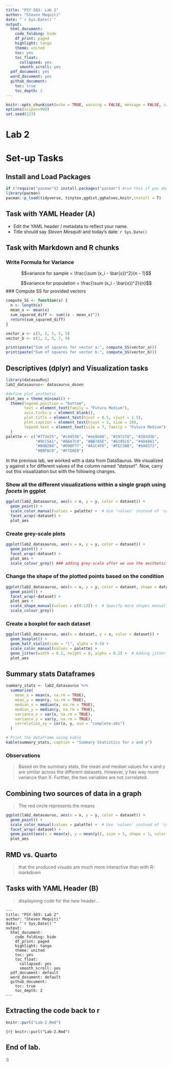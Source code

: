 ```yaml
---
title: "PSY-503: Lab 2"
author: "Steven Mequiti"
date: "`r Sys.Date()`"
output: 
  html_document:
    code_folding: hide
    df_print: paged
    highlight: tango
    theme: united
    toc: yes
    toc_float:
      collapsed: yes
      smooth_scroll: yes
  pdf_document: yes
  word_document: yes
  github_document:
    toc: true
    toc_depth: 2
---
```


```r
knitr::opts_chunk$set(echo = TRUE, warning = FALSE, message = FALSE, cache = FALSE, fig.path = "lab_2_plots/")
options(scipen=999)
set.seed(123)
```

# Lab 2 {.tabset}

# Set-up Tasks {.tabset}

## Install and Load Packages

```r
if (!require("pacman")) install.packages("pacman") #run this if you don't have pacman 
library(pacman)
pacman::p_load(tidyverse, tinytex,ggdist,gghalves,knitr,install = T) 
```

## Task with YAML Header (A)

-   Edit the YAML header / metadata to reflect your name.
-   Title should say *Steven Mesquiti* and today's date: `r Sys.Date()`

## Task with Markdown and R chunks {.tabset}

### Write Formula for Variance

$$variance for sample = \frac{\sum (x_i - \bar{x})^2}{n - 1}$$

$$variance for population = \frac{\sum (x_i - \bar{x})^2}{n}$$ \### Compute SS for provided vectors

```r
compute_SS <- function(x) {
  n <- length(x)
  mean_x <- mean(x)
  sum_squared_diff <- sum((x - mean_x)^2)
  return(sum_squared_diff)
}

vector_a <- c(5, 5, 5, 5, 5)
vector_b <- c(1, 3, 5, 7, 9)

print(paste("Sum of squares for vector a:", compute_SS(vector_a)))
print(paste("Sum of squares for vector b:", compute_SS(vector_b)))

```

## Descriptives (dplyr) and Visualization tasks {.tabset}

```r
library(datasauRus)
lab2_datasaurus<- datasaurus_dozen

#define plot aesthetic
plot_aes = theme_minimal() +
  theme(legend.position = "bottom",
        text = element_text(family = "Futura Medium"),
        axis.ticks.y = element_blank(),
        plot.title = element_text(hjust = 0.5, vjust = 1.5),
        plot.caption = element_text(hjust = 1, size = 10),
        legend.text = element_text(size = 7, family = "Futura Medium")  # Adjust legend text here
  )
palette <- c("#772e25", "#c44536", "#ee9b00", "#197278", "#283d3b", 
             "#9CC5A1", "#ADA7C9", "#BB7A5E", "#6195C6", "#4D4861", 
             "#B0B2B8", "#D9BF77", "#A1C4FD", "#FEC5BB", "#6A0572", 
             "#B9FBC0", "#F7D6E0")


```

In the previous lab, we worked with a data from DataSaurus. We visualized y against x for different values of the column named *"dataset"*. Now, carry out this visualization but with the following changes.

### Show all the different visualizations within a single graph using *facets* in ggplot

```r
ggplot(lab2_datasaurus, aes(x = x, y = y, color = dataset)) +
  geom_point() +
  scale_color_manual(values = palette) +  # Use 'values' instead of 'color'
  facet_wrap(~dataset) +
  plot_aes
```

### Create grey-scale plots

```r
ggplot(lab2_datasaurus, aes(x = x, y = y, color = dataset)) +
  geom_point() +
  facet_wrap(~dataset) +
  plot_aes +
  scale_colour_grey() ### adding grey-scale after we use the aesthetic object to override the colors
```

### Change the shape of the plotted points based on the condition

```r
ggplot(lab2_datasaurus, aes(x = x, y = y, color = dataset, shape = dataset)) + 
  geom_point() +
  facet_wrap(~dataset) +
  plot_aes + 
  scale_shape_manual(values = c(0:13)) +  # Specify more shapes manually
  scale_colour_grey()
```

### Create a boxplot for each dataset

```r
ggplot(lab2_datasaurus, aes(x = dataset, y = x, color = dataset)) +
  geom_boxplot() +
  geom_half_violin(side = "l", alpha = 0.5) +  
  scale_color_manual(values = palette) +  
  geom_jitter(width = 0.2, height = 0, alpha = 0.2) +  # Adding jitter with some transparency
  plot_aes


```

## Summary stats Dataframes

```r
summary_stats <- lab2_datasaurus %>%
  summarise(
    mean_x = mean(x, na.rm = TRUE),
    mean_y = mean(y, na.rm = TRUE),
    median_x = median(x, na.rm = TRUE),
    median_y = median(y, na.rm = TRUE),
    variance_x = var(x, na.rm = TRUE),
    variance_y = var(y, na.rm = TRUE),
    correlation_xy = cor(x, y, use = "complete.obs")
  )

# Print the dataframe using kable
kable(summary_stats, caption = "Summary Statistics for x and y")

```

### Observations

> Based on the summary stats, the mean and median values for x and y are similar across the different datasets. However, y has way more variance than X. Further, the two variables are not correlated.

## Combining two sources of data in a graph

> The red circle represents the means

```r
ggplot(lab2_datasaurus, aes(x = x, y = y, color = dataset)) + 
  geom_point() +
  scale_color_manual(values = palette) +  # Use 'values' instead of 'color'
  facet_wrap(~dataset) +
  geom_point(aes(x = mean(x), y = mean(y)), size = 5, shape = 1, color = "red", alpha = 0.5) +  # Overlaying the mean of x and y
  plot_aes 

```

## RMD vs. Quarto

> that the produced visuals are much more interactive than with R-markdown

## Tasks with YAML Header (B)

> displayinng code for the new header... 

```         
---
title: "PSY-503: Lab 2"
author: "Steven Mequiti"
date: "`r Sys.Date()`"
output: 
  html_document:
    code_folding: hide
    df_print: paged
    highlight: tango
    theme: united
    toc: yes
    toc_float:
      collapsed: yes
      smooth_scroll: yes
  pdf_document: default
  word_document: default
  github_document:
    toc: true
    toc_depth: 2
---
```

## Extracting the code back to r

```r
knitr::purl("Lab-2.Rmd")
```

`{r} knitr::purl("Lab-2.Rmd")`

## End of lab.

:) 
